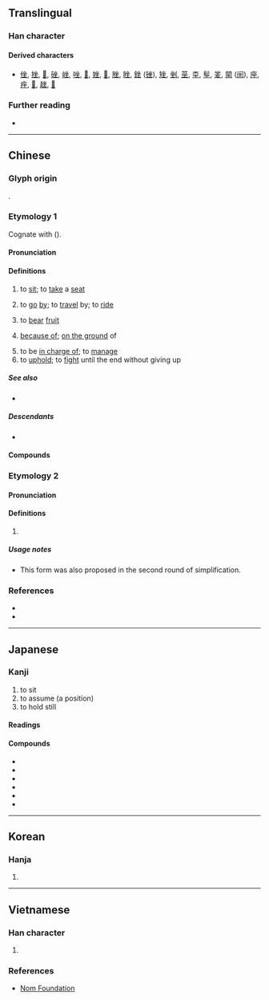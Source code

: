 {{also|座}}
{{character info}}
==Translingual==
{{stroke order}}

===Han character===
{{Han char|rn=32|rad=土|as=04|sn=7|four=88104|canj=OOG|ids=⿻土从,⿱𠦏一}}

====Derived characters====
* [[侳]], [[挫]], [[𡌚]], [[䂳]], [[㟇]], [[唑]], [[𢚂]], [[㛗]], [[𡨠]], [[脞]], [[睉]], [[銼]] ([[锉]]), [[矬]], [[剉]], [[莝]], [[桽]], [[髽]], [[夎]], [[䦟]] ([[䦷]]), [[座]], [[痤]], [[𣨎]], [[趖]], [[𫐩]]

===Further reading===
* {{Han ref|kx=0225.150|dkj=04931|dj=0460.060|hdz=10423.120|uh=5750}}

----

==Chinese==

===Glyph origin===
{{Han etym}}
{{Han compound|留|t1=to stay|土|t2=ground|ls=ic}}.

===Etymology 1===
{{zh-forms|alt=𡋲,𡊎,㘴,㘸,𠱯,𡉡,𰉗,𭍻}}
Cognate with {{cog|sit-jap|amdzɯ|a'''mdzɯ'''}} ({{zh-ref|Zhang, Jacques, and Lai, 2019}}).

====Pronunciation====
{{zh-pron
|m=zuò
|m-s=zo4
|dg=зуә3
|c=co5,zo6
|c_note=co5 - vernacular; zo6 - literary
|c-t=to1
|g=co5
|h=pfs=chhô;gd=co1/co4
|j=zue3
|mb=cō
|md=sô̤i/cô̤
|mn=xm,zz,tp,kh,tn,yl,mg,tc,sg:chē/qz,lk:chěr/jj,ph:chě/sx,km,hc:chēr/qz:chǒ/xm,zz,tw:chō/qz,jj:chǒ͘
|mn_note=chē/chěr/chě/chēr, chǒ - vernacular; chō/chǒ͘ - literary
|mn-t=zo6
|mn-t_note=zo6 - Chaozhou, Shantou
|w=3zu
|x=zo5/zo4
|x_note=zo5 - vernacular; zo4 - literary
|mc=1
|oc=1+2,1
|ma=y
|cat=v,n,adv
}}

====Definitions====
{{head|zh|Han character}}

# to [[sit]]; to [[take]] a [[seat]]
#: {{zh-x|坐下|to '''sit''' down}}
#: {{zh-x|請{Chhiáⁿ} 坐！|Please '''take a seat'''!|MN}}
# to [[go]] [[by]]; to [[travel]] by; to [[ride]]
#: {{zh-x|我 坐 飛機 去 ^上海。|I go to Shanghai '''by''' plane.}}
#: {{zh-x|她 開車 去， 不 坐 火車 去。|She does not go '''by''' train, she drives.}}
# to [[bear]] [[fruit]]
# {{lb|zh|literary}} [[because of]]; [[on the ground]] of
# to be [[in charge of]]; to [[manage]]
# to [[uphold]];  to [[fight]] until the end without giving up
#: {{zh-x|坐鎮|to [[assume]] [[personal]] [[command]]}}

=====See also=====
* {{zh-l|上|to board}}

=====Descendants=====
* {{desc|bor=1|aih|zai⁶}}

====Compounds====
{{zh-der|告坐|久坐|坐床|安坐|愁坐|促坐|呆坐|同起同坐|坐科|坐以待斃|坐不窺堂|升坐|坐不穩|坐觀成敗|坐懷不亂|坐藥|坐頭|坐而論道|倒坐|坐上客|坐牢|反坐|住坐|坐紅椅子|對坐|同坐|坐簿|圍坐|坐草|坐失良機|坐交椅|平起平坐|坐鐘|坐席|坐曹|坐家女兒|坐冷板凳|坐年|坐館|不忍坐視|坐騎|坐名|坐吃山空|四坐|割席分坐|坐江山|坐定|少坐|坐馳|坐客|坐擁書城|席地而坐|坐月子|從坐|因循坐誤|匡坐|坐殿|坐禪|上高坐|坐井觀天|團坐|坐具|坐下|坐守|宥坐器|坐更|坐功|存坐|坐嘯|坐夜|悶坐|乘坐|坐鎮|並坐|坐不垂堂|安坐待斃|坐賈|廣坐|坐落|坐不住|坐法|坐標|坐吃山崩|坐索|僭坐|坐蘿蔔|席坐|坐褥|坐薪嘗膽|寬坐|坐監|坐致|坐而待旦|坐食|坐帳|坐春風|坐骨|尻坐|危坐|坐困愁城|小坐|坐享其成|坐實|坐間|如坐鍼氈|主坐|坐墊|宴坐|如坐雲霧|列坐|坐部伎|坐立不安|乘機坐大|坐蠟|坐產招夫|如坐針氈|坐骨神經|坐不安席|就坐|如坐春風|坐坡|坐關|坐車|坐起|坐言起行|坐薪懸膽|坐蓐|坐臥不寧|坐臥不安|坐而待斃|坐罪|坐籌帷幄|坐窩子|坐視成敗|坐視|坐浴|坐檯子|坐標軸|坐板瘡|坐斷|坐收漁利|坐性|坐忘|坐廳|坐床撒帳|坐床富貴|坐富貴|坐家虎|坐失|坐天下|坐大|坐堂|坐地分贓|坐化|坐冷子|坐位|坐享|坐纛旂兒|坐隱|坐地|坐以待旦|坐喫山崩|坐轎|兀坐|坐莊|坐無車公|坐擁百城|兩坐|坐困|坐婆|乘亂坐大|敬陪末坐|盤腿而坐|禁坐|掇坐|打坐|搖席破坐|灌夫罵坐|法坐|燕坐|日坐愁城|正襟危坐|枕戈坐甲|整襟危坐|打酒坐|盤坐|稠人廣坐|打坐坡|看坐兒|擦坐|敦坐|歸坐|相坐|爭坐位帖|直角坐標|盤膝而坐|枯坐|環坐|發風罵坐|旁坐|橫坐標|極坐標|肅坐|行思坐想|隅坐|行坐|酒坐|縱坐標|箕坐|顒坐|連坐|靜坐|踞坐|緣坐|高坐|行思坐憶|竟坐|面壁坐禪|默坐|端坐|跛立箕坐|驚坐|罵坐灌夫|蹲坐|隨坐|行監坐守|行三坐五|趺坐|陪坐|閒坐|罵坐|行吟坐詠|起坐|跪坐|跂坐|落坐|行坐不安|行動坐臥}}

===Etymology 2===
{{zh-forms}}

====Pronunciation====
{{zh-pron
|m=zuò
|c=zo6
|mc=2
|oc=3,2
|dial=n
|cat=n
}}

====Definitions====
{{head|zh|Han character}}

# {{zh-alt-form|座|[[seat]]}}

=====Usage notes=====
* This form was also proposed in the second round of simplification.

===References===
* {{R:yue:Hanzi}}
* {{thcwd|3036}}

{{zh-cat|Beginning}}

----

==Japanese==

===Kanji===
{{ja-kanji|grade=|rs=土04}}

# to sit
# to assume (a position)
# to hold still

====Readings====
{{ja-readings
|goon=ざ
|kanon=さ
|kun=すわ-る, そぞろ-に, おわ-す
}}

====Compounds====
{{der-top|Compounds}}
* {{ja-r|坐位|ざい|[[seat]]; [[posing]] of [[sit]]ting; [[sitting]] [[sex position]]}}
* {{ja-r|坐視|ざし}}
* {{ja-r|坐洲|ざしゅう}}
* {{ja-r|坐礁|ざしょう}}
* {{ja-r|端坐|たんざ}}
* {{ja-r|連坐|れんざ}}
{{der-bottom}}

----

==Korean==

===Hanja===
{{ko-hanja|앉다|앉을|좌}}

# {{hanja form of|좌|to [[sit]]}}

----

==Vietnamese==

===Han character===
{{vi-readings|hanviet=toạ|nom=ngồi,toà,toạ|rs=土04}}

# {{rfdef|vi}}

===References===
* [http://nomfoundation.org/common/nom_details.php?codepoint=5750 Nom Foundation]